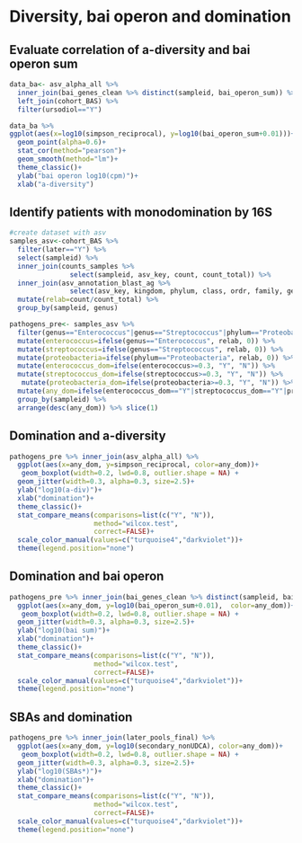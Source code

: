 # Diversity, bai operon and domination

## Evaluate correlation of a-diversity and bai operon sum
```r
data_ba<- asv_alpha_all %>%  
  inner_join(bai_genes_clean %>% distinct(sampleid, bai_operon_sum)) %>% 
  left_join(cohort_BAS) %>% 
  filter(ursodiol=="Y")

data_ba %>% 
ggplot(aes(x=log10(simpson_reciprocal), y=log10(bai_operon_sum+0.01)))+
  geom_point(alpha=0.6)+
  stat_cor(method="pearson")+
  geom_smooth(method="lm")+
  theme_classic()+
  ylab("bai operon log10(cpm)")+
  xlab("a-diversity")
```

## Identify patients with monodomination by 16S
```r
#create dataset with asv
samples_asv<-cohort_BAS %>% 
  filter(later=="Y") %>% 
  select(sampleid) %>% 
  inner_join(counts_samples %>% 
               select(sampleid, asv_key, count, count_total)) %>% 
  inner_join(asv_annotation_blast_ag %>% 
               select(asv_key, kingdom, phylum, class, ordr, family, genus)) %>%
  mutate(relab=count/count_total) %>% 
  group_by(sampleid, genus)

pathogens_pre<- samples_asv %>% 
  filter(genus=="Enterococcus"|genus=="Streptococcus"|phylum=="Proteobacteria") %>% 
  mutate(enterococcus=ifelse(genus=="Enterococcus", relab, 0)) %>% 
  mutate(streptococcus=ifelse(genus=="Streptococcus", relab, 0)) %>% 
  mutate(proteobacteria=ifelse(phylum=="Proteobacteria", relab, 0)) %>% 
  mutate(enterococcus_dom=ifelse(enterococcus>=0.3, "Y", "N")) %>% 
  mutate(streptococcus_dom=ifelse(streptococcus>=0.3, "Y", "N")) %>% 
   mutate(proteobacteria_dom=ifelse(proteobacteria>=0.3, "Y", "N")) %>% 
  mutate(any_dom=ifelse(enterococcus_dom=="Y"|streptococcus_dom=="Y"|proteobacteria_dom=="Y", "Y", "N")) %>% 
  group_by(sampleid) %>% 
  arrange(desc(any_dom)) %>% slice(1)
```

## Domination and a-diversity
```r
pathogens_pre %>% inner_join(asv_alpha_all) %>% 
  ggplot(aes(x=any_dom, y=simpson_reciprocal, color=any_dom))+
   geom_boxplot(width=0.2, lwd=0.8, outlier.shape = NA) +
  geom_jitter(width=0.3, alpha=0.3, size=2.5)+
  ylab("log10(a-div)")+
  xlab("domination")+
  theme_classic()+
  stat_compare_means(comparisons=list(c("Y", "N")),
                     method="wilcox.test",
                     correct=FALSE)+
  scale_color_manual(values=c("turquoise4","darkviolet"))+
  theme(legend.position="none")
```

## Domination and bai operon
```r
pathogens_pre %>% inner_join(bai_genes_clean %>% distinct(sampleid, bai_operon_sum)) %>% 
  ggplot(aes(x=any_dom, y=log10(bai_operon_sum+0.01),  color=any_dom))+
   geom_boxplot(width=0.2, lwd=0.8, outlier.shape = NA) +
  geom_jitter(width=0.3, alpha=0.3, size=2.5)+
  ylab("log10(bai sum)")+
  xlab("domination")+
  theme_classic()+
  stat_compare_means(comparisons=list(c("Y", "N")),
                     method="wilcox.test",
                     correct=FALSE)+
  scale_color_manual(values=c("turquoise4","darkviolet"))+
  theme(legend.position="none")
```

## SBAs and domination
```r
pathogens_pre %>% inner_join(later_pools_final) %>% 
  ggplot(aes(x=any_dom, y=log10(secondary_nonUDCA), color=any_dom))+
   geom_boxplot(width=0.2, lwd=0.8, outlier.shape = NA) +
  geom_jitter(width=0.3, alpha=0.3, size=2.5)+
  ylab("log10(SBAs*)")+
  xlab("domination")+
  theme_classic()+
  stat_compare_means(comparisons=list(c("Y", "N")),
                     method="wilcox.test",
                     correct=FALSE)+
  scale_color_manual(values=c("turquoise4","darkviolet"))+
  theme(legend.position="none")
```

```r

```

